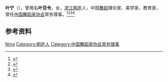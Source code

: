 '''叶宁'''（{{bd|1919年|9月|2017年|6月10日}}），曾用名'''叶百令'''，女，[[浙江|浙江]][[桐庐|桐庐]]人，中国[[舞蹈|舞蹈]]理论家、美学家、教育家，曾任[[中国舞蹈家协会|中国舞蹈家协会]]常务理事。<ref>{{Cite book|title=百科知识数据辞典|author=许力以, 周谊主编|publisher=青岛出版社|year=2008|isbn=|location=青岛|pages=}}</ref><ref>{{Cite book|title=华夏妇女名人词典|author=周行健主编|publisher=华夏出版社|year=1988|isbn=|location=北京|pages=}}</ref><ref>{{Cite book|title=中国当代艺术界名人录|author=中国名人研究院编; 异天, 戈德主编|publisher=社会科学文献出版社|year=1993|isbn=|location=北京|pages=}}</ref><ref>{{Cite book|title=20世纪中华人物名字号辞典|author=周家珍编著|publisher=法律出版社|year=2000|isbn=9787503628320|location=北京|pages=}}</ref>

== 参考资料 ==
{{reflist}}

{{中国人物小作品}}
{{Navboxes 
| title  = 叶宁在[[中国舞蹈家协会|中国舞蹈家协会]]的职务
| list1  =
{{中华全国舞蹈工作者协会第一届全国委员会}}
{{中国舞蹈家协会第四届理事会}}
}}

{{Authority control}}
{{DEFAULTSORT:Ye叶}}
[[Category:葉姓|Ning]]
[[Category:桐庐人|Category:桐庐人]]
[[Category:中国舞蹈家协会常务理事|Category:中国舞蹈家协会常务理事]]